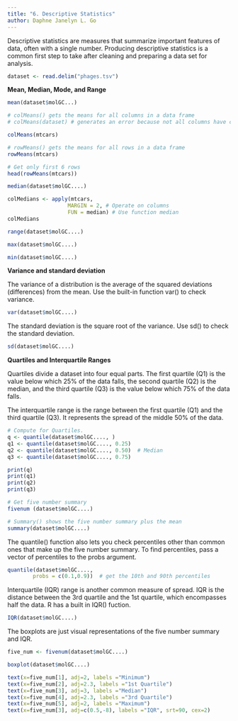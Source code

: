 ```yaml
---
title: "6. Descriptive Statistics"
author: Daphne Janelyn L. Go
---
```


Descriptive statistics are measures that summarize important features of data, often with a single number. Producing descriptive statistics is a common first step to take after cleaning and preparing a data set for analysis.

```r
dataset <- read.delim("phages.tsv")
```

**Mean, Median, Mode, and Range**

```r
mean(dataset$molGC...)
```

```r
# colMeans() gets the means for all columns in a data frame
# colMeans(dataset) # generates an error because not all columns have continuous data

colMeans(mtcars)
```

```r
# rowMeans() gets the means for all rows in a data frame
rowMeans(mtcars)
```

```r
# Get only first 6 rows
head(rowMeans(mtcars))
```

```r
median(dataset$molGC....)
```

```r
colMedians <- apply(mtcars, 
                   MARGIN = 2, # Operate on columns
                   FUN = median) # Use function median
colMedians
```

```r
range(dataset$molGC....)
```

```r
max(dataset$molGC....)
```

```r
min(dataset$molGC....)
```

**Variance and standard deviation**

The variance of a distribution is the average of the squared deviations (differences) from the mean. Use the built-in function var() to check variance.

```r
var(dataset$molGC....)
```

The standard deviation is the square root of the variance. Use sd() to check the standard deviation.

```r
sd(dataset$molGC....)
```

**Quartiles and Interquartile Ranges**

Quartiles divide a dataset into four equal parts. The first quartile (Q1) is the value below which 25% of the data falls, the second quartile (Q2) is the median, and the third quartile (Q3) is the value below which 75% of the data falls.

The interquartile range is the range between the first quartile (Q1) and the third quartile (Q3). It represents the spread of the middle 50% of the data.

```r
# Compute for Quartiles. 
q <- quantile(dataset$molGC...., )
q1 <- quantile(dataset$molGC...., 0.25)
q2 <- quantile(dataset$molGC...., 0.50)  # Median
q3 <- quantile(dataset$molGC...., 0.75)

print(q)
print(q1)
print(q2)
print(q3)
```

```r
# Get five number summary
fivenum (dataset$molGC....)
```

```r
# Summary() shows the five number summary plus the mean
summary(dataset$molGC....)
```

The quantile() function also lets you check percentiles other than common ones that make up the five number summary. To find percentiles, pass a vector of percentiles to the probs argument.

```r
quantile(dataset$molGC....,
        probs = c(0.1,0.9))  # get the 10th and 90th percentiles
```

Interquartile (IQR) range is another common measure of spread. IQR is the distance between the 3rd quartile and the 1st quartile, which encompasses half the data. R has a built in IQR() fuction.

```r
IQR(dataset$molGC....)
```

The boxplots are just visual representations of the five number summary and IQR.

```r
five_num <- fivenum(dataset$molGC....)

boxplot(dataset$molGC....)

text(x=five_num[1], adj=2, labels ="Minimum")
text(x=five_num[2], adj=2.3, labels ="1st Quartile")
text(x=five_num[3], adj=3, labels ="Median")
text(x=five_num[4], adj=2.3, labels ="3rd Quartile")
text(x=five_num[5], adj=2, labels ="Maximum")
text(x=five_num[3], adj=c(0.5,-8), labels ="IQR", srt=90, cex=2)
```